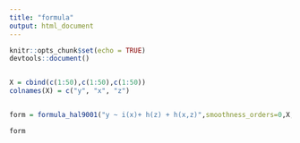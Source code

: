 ```yaml
---
title: "formula"
output: html_document
---
```


```r
knitr::opts_chunk$set(echo = TRUE)
devtools::document()
```


```r

```

```r

X = cbind(c(1:50),c(1:50),c(1:50))
colnames(X) = c("y", "x", "z")


form = formula_hal9001("y ~ i(x)+ h(z) + h(x,z)",smoothness_orders=0,X, bins = 5)

form

```




